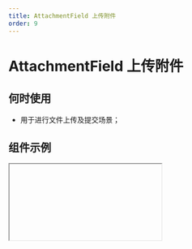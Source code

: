 ```yaml
---
title: AttachmentField 上传附件
order: 9
---
```


# AttachmentField 上传附件

## 何时使用

- 用于进行文件上传及提交场景；

## 组件示例


<Iframe url="https://www.aliwork.com/developer/attachment-field-v2?isRenderNav=false" />

## 组件属性


<AttrTable
  category="form"
  dataSource={[
    {
      code: "value",
      type: "array",
      default: `-`,
      desc: "默认值",
    },
    {
      code: "type",
      type: `'normal' | 'drag'`,
      default: `'normal'`,
      desc: "设置上传类型，仅 PC 端有效",
    },
    {
      code: "customUploadPane",
      type: '() => ReactNode',
      default: '-',
      desc: "定制面板",
    },
    {
      code: "buttonText",
      type: "string",
      default: `'上传文件'`,
      desc: "设置按钮内容",
    },
    {
      code: "buttonSize",
      type: `'small' | 'medium' | 'large'`,
      default: `'medium'`,
      desc: "设置按钮尺寸",
    },
    {
      code: "buttonType",
      type: `'primary' | 'secondary' | 'normal'`,
      default: `'primary'`,
      desc: "设置按钮类型",
    },
    {
      code: "multiple",
      type: "boolean",
      default: "true",
      desc: "是否支持上传多个文件",
    },
    {
      code: "timeout",
      type: "number",
      default: "0",
      desc: "设置上传超时，单位 ms",
    },
    {
      code: "name",
      type: "string",
      default: `-`,
      desc: "上传时发送给服务端的 name",
    },
    {
      code: "data",
      type: "Record<string, string>",
      default: `{}`,
      desc: "设置上传可附带的额外参数",
    },
    {
      code: "headers",
      type: "Record<string, string>",
      default: `{}`,
      desc: "设置上传的请求头部",
    },
    {
      code: "beforeUpload",
      type: "(file: object, options: object) => void",
      default: `-`,
      desc: "上传前处理事件",
    },
    {
      code: "formatter",
      type: "(response: any) => any",
      default: `-`,
      desc: "数据处理事件",
    },
    {
      code: "limit",
      type: "number",
      default: "9",
      desc: "设置最大上传文件个数",
    },
    {
      code: "maxFileSize",
      type: "number",
      default: "50",
      desc: "设置单文件最大上传大小(MB)",
    },
    {
      code: "withCredentials",
      type: "boolean",
      default: "false",
      desc: "设置是否允许请求携带 cookie",
    },
    {
      code: "autoUpload",
      type: "boolean",
      default: "true",
      desc: "是否自动上传，关闭后，需要手动调用 this.$('fieldId').startUpload() 开始上传",
    },
    {
      code: "accept",
      type: "string",
      default: `-`,
      desc: "设置上传文件类型(多个以英文逗号，分隔)，如 .doc, .docx, .pdf",
    },
    {
      code: "onChange",
      type: "({ value: object }) => void",
      default: `-`,
      desc: "组件值发生改变事件",
    },
    {
      code: "onProgress",
      type: "() => void", 
      default: `-`,
      desc: "组件上传中事件",
    },
    {
      code: "onSuccess",
      type: "(file: object, value: array) => void",
      default: `-`,
      desc: "组件值上传成功事件",
    },
    {
      code: "onError",
      type: "(file: object, value: array) => void",
      default: "",
      desc: "组件值上传失败事件",
    },
    {
      code: "onSelect",
      type: "(file: object) => void",
      default: `-`,
      desc: "组件值选择的事件",
    },
    {
      code: "onRemove",
      type: "(file: object) => void",
      default: `-`,
      desc: "组件值点击移除的事件",
    },
    {
      code: "onCancel",
      type: "() => void",
      default: `-`,
      desc: "组件值点击取消上传的事件",
    },
    {
      code: "onDragOver",
      type: "() => void",
      default: `-`,
      desc: "组件值拖拽经过的事件",
    },
    {
      code: "onDragLeave",
      type: "() => void",
      default: `-`,
      desc: "组件值拖拽离开的事件",
    },
    {
      code: "onDrop",
      type: "() => void",
      default: `-`,
      desc: "组件值拖拽完成的事件",
    },
  ]}
/>
